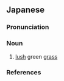 ==Japanese==
{{ja-kanjitab|りょく|そう|yomi=o}}

===Pronunciation===
{{ja-pron|yomi=o|りょくそう|acc=0|dev=3|acc_ref=DJR,NHK}}

===Noun===
{{ja-noun|りょくそう|hhira=りょくさう}}

# [[lush]] green [[grass]]

===References===
<references/>